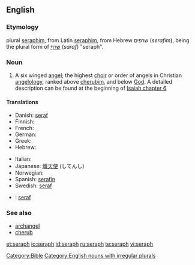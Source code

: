 {{wikipedia|seraph}}
==English==

===Etymology===
plural [[seraphim]], from Latin [[seraphim]], from Hebrew שרפים (''serafim''), being the plural form of [[שרף]] (''saraf'') "seraph".

===Noun===
{{en-noun|pl=seraphs|pl2=seraphim}}

# {{context|Biblical}} A six winged [[angel]]; the highest [[choir]] or order of angels in Christian [[angelology]], ranked above [[cherubim]], and below [[God]]. A detailed description can be found at the beginning of [http://en.wikisource.org/wiki/Bible_%28World_English%29/Isaiah#Chapter_6 Isaiah chapter 6]

====Translations====
{{trans-top|highest order of angels}}
* Danish: [[seraf]]
* Finnish: {{t+|fi|serafi}}
* French: {{t+|fr|séraphin|m}}
* German: {{t+|de|Seraph|m}}
* Greek: {{t|el|σεραφείμ|sc=Grek}}
* Hebrew: {{t-|he|שרף|m|alt=שָׂרָף|sc=Hebr}}
{{trans-mid}}
* Italian: {{t-|it|serafino|m}}
* Japanese: [[熾天使]] (してんし)
* Norwegian: {{t+|no|seraf}}
* Spanish: [[serafín]]
* Swedish: [[seraf]]
{{trans-bottom}}

{{checktrans-top}}
* {{ttbc|Icelandic}}: [[seraf]] {{m}}
{{checktrans-bottom}}

===See also===
* [[archangel]]
* [[cherub]]

[[Category:Bible]]
[[Category:English nouns with irregular plurals]]

[[et:seraph]]
[[io:seraph]]
[[id:seraph]]
[[ru:seraph]]
[[te:seraph]]
[[vi:seraph]]